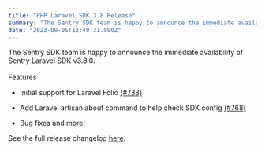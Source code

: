 ```yaml
---
title: "PHP Laravel SDK 3.8 Release"
summary: "The Sentry SDK team is happy to announce the immediate availability of Sentry Laravel SDK v3.8.0. Features See the full release changelog here ."
date: "2023-09-05T12:40:31.000Z"
---
```


  The Sentry SDK team is happy to announce the immediate availability of Sentry Laravel SDK v3.8.0.\
\
Features

* Initial support for Laravel Folio [(#738)](https://github.com/getsentry/sentry-laravel/pull/738)

* Add Laravel artisan about command to help check SDK config [(#768)](https://github.com/getsentry/sentry-laravel/pull/768)

* Bug fixes and more!

See the full release changelog [here](https://github.com/getsentry/sentry-laravel/releases/tag/3.8.0).
